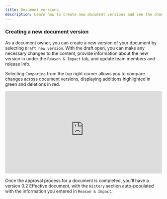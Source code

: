 ```yaml
---
title: Document versions
description: Learn how to create new document versions and see the changes between them.
---
```


### Creating a new document version

As a document owner, you can create a new version of your document by selecting `Draft new version`. With the draft open, you can make any necessary changes to the content, provide information about the new version in under the `Reason & Impact` tab, and update team members and release info.

Selecting `Comparing` from the top right corner allows you to compare changes across document versions, displaying additions highlighted in green and deletions in red.

<div style="position: relative; padding-top: 52.43393602225312%;">
  <iframe
    src="https://customer-davn16od7sue0s1k.cloudflarestream.com/63243b8584e5b00ee37c57f022a04fdc/iframe?poster=https%3A%2F%2Fcustomer-davn16od7sue0s1k.cloudflarestream.com%2F63243b8584e5b00ee37c57f022a04fdc%2Fthumbnails%2Fthumbnail.jpg%3Ftime%3D%26height%3D600"
    loading="lazy"
    style="border: none; position: absolute; top: 0; left: 0; height: 100%; width: 100%;"
    allow="accelerometer; gyroscope; autoplay; encrypted-media; picture-in-picture;"
    allowfullscreen="true"
  ></iframe>
</div>

Once the approval process for a document is completed, you'll have a version 0.2 Effective document, with the `History` section auto-populated with the information you entered in `Reason & Impact`.